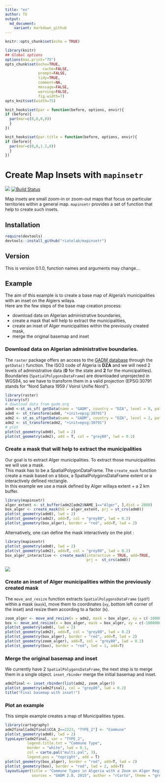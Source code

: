 ```yaml
---
title: "ex"
author: TG
output:
  md_document:
    variant: markdown_github
---
```


```r
knitr::opts_chunk$set(echo = TRUE)
```

```r
library(knitr)
## Global options
options(max.print="75")
opts_chunk$set(echo=TRUE,
	             cache=FALSE,
               prompt=FALSE,
               tidy=TRUE,
               comment=NA,
               message=FALSE,
               warning=FALSE, 
               fig.width=7)
opts_knit$set(width=75)

knit_hooks$set(par = function(before, options, envir){
if (before){
  par(mar=c(0,0,0,0))
  } 
})

knit_hooks$set(par.title = function(before, options, envir){
if (before){
  par(mar=c(0,0,1.2,0))
  } 
})
```

# Create Map Insets with `mapinsetr`

![](https://img.shields.io/badge/license-GPL--3-brightgreen.svg?style=flat) [![Build Status](https://travis-ci.org/riatelab/mapinsetr.svg?branch=master)](https://travis-ci.org/riatelab/mapinsetr)

Map insets are small zoom-in or zoom-out maps that focus on particular territories within a general map. `mapinsetr` provides a set of function that help to create such insets.  
  
## Installation
```r
require(devtools)
devtools::install_github("riatelab/mapinsetr")
```


## Version 
This is version 0.1.0, function names and arguments may change...

## Example

The aim of this example is to create a base map of Algeria's municipalities with an inset on the Algiers wilaya.   
Here are the few steps of the base map creation process:  

- download data on Algerian administrative boundaries,   
- create a mask that will help to extract the municipalities,   
- create an inset of Alger municipalities within the previously created mask,    
- merge the original basemap and inset


### Download data on Algerian administrative boundaries.

The `raster` package offers an access to the [GADM database](http://www.gadm.org/) through the `getData()` function. 
The ISO3 code of Algeria is **DZA** and we will need 2 levels of administrative data (**0** for the state and **2** for the municipalities).   
Boundaries (`SpatialPolygonsDataFrame`) are downloaded unprojected in WGS84, so we have to transform them in a valid projection (EPSG:30791 stands for "Nord Sahara 1959 / Voirol Unifie Nord").   

```r
library(raster)
library(sf)
# download data from gadm.org
adm0 <-st_as_sf( getData(name = "GADM", country = "DZA", level = 0, path = tempdir() ))
adm0 <- st_transform(adm0, "+init=epsg:30791")
adm2 <- st_as_sf(getData(name = "GADM", country = "DZA", level = 2, path = tempdir()))
adm2 <- st_transform(adm2, "+init=epsg:30791")
# plot
plot(st_geometry(adm0), lwd = 2)
plot(st_geometry(adm2), add = T, col = "grey80", lwd = 0.2)

```

### Create a mask that will help to extract the municipalities
Our goal is to extract Alger municipalities. To extract those munuicipalities we will use a mask.   
This mask has to be a SpatialPolygonDataFrame. The `create_mask` function create a mask based on a bbox, a SpatialPolygonsDataFrame extent or a interactively defined rectangle.  
In this example we use a mask defined by Alger willaya extent + a 2 km buffer. 

```r
library(mapinsetr)
alger_extent <- st_buffer(adm2[adm2$NAME_1=="Alger", ],dist = 2000)
box_alger <- create_mask(bb = alger_extent, prj = st_crs(adm0))
plot(st_geometry(adm0), lwd = 2)
plot(st_geometry(adm2), add=T, col = "grey80", lwd = 0.2)
plot(st_geometry(box_alger), border = "red", add=T, lwd = 2)
```



Alternatively, one can define the mask interactively on the plot :
```r
library(mapinsetr)
plot(st_geometry(adm0), lwd = 2)
plot(st_geometry(adm2), add=T, col = "grey80", lwd = 0.2)
box_alger_interactive <- create_mask(interactive = TRUE, add=TRUE, 
                                     prj =  st_crs(adm0))
```

![](ex_files/inter.gif)


### Create an inset of Alger municipalities within the previously created mask

The `move_and_resize` function extracts `SpatialPolygonsDataFrame` (`spdf`) within a mask (`mask`), move them to coordinates (`xy`, bottom left corner of the inset) and resize them according to a factor (`k`). 

```r
zoom_alger <- move_and_resize(x = adm2, mask = box_alger, xy = c(-1000000,  -100000), k = 15)
box <- move_and_resize(x = box_alger, mask = box_alger, xy = c(-1000000,  -100000), k = 15)
plot(st_geometry(adm0), lwd = 2)
plot(st_geometry(adm2), add=T, col = "grey80", lwd = 0.2)
plot(st_geometry(box_alger), border = "red", add=T, lwd = 2)
plot(st_geometry(zoom_alger), add=T, col = "grey80", lwd = 0.2)
plot(st_geometry(box), border = "red", lwd = 1, add=T)
```


### Merge the original basemap and inset
We currently have 2 `SpatialPolygonsDataFrame`, the next step is to merge them in a single object. 
`inset_rbinder` merge the initial basemap and inset. 

```r

adm2final <- inset_rbinder(list(adm2, zoom_alger))
plot(st_geometry(adm2final), col = "grey80", lwd = 0.2)
title("Final basemap with inset!")

```

### Plot an example
This simple example creates a map of Municipalities types. 

```r

library(cartography)
adm2final[adm2final$CCA_2==2223, "TYPE_2"] <- "Commune"
plot(st_geometry(adm0), lwd = 2)
typoLayer(adm2final, var = "TYPE_2", 
          legend.title.txt = "Commune Type",
          border = "white", lwd = 0.1, 
          col = carto.pal("multi.pal", 3), 
          legend.pos = "topright", add = T)
plot(st_geometry(box_alger), border = "red", add=T, lwd = 2)
plot(st_geometry(box), border = "red", lwd = 2, add=T)
layoutLayer(title = "Commune Types in Algeria with a Zoom on Alger Region", 
            sources = "GADM 2.8, 2015", author = "rCarto", theme = "green.pal")
```
